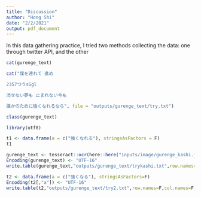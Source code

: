 ```yaml
---
title: "Discussion"
author: "Hong Shi"
date: "2/2/2021"
output: pdf_document
---
```


In this data gathering practice, I tried two methods collecting the data: one through twitter API, and the other 

```r
cat(gurenge_text)
```
```r
cat("僕を連れて 進め

2357つうsGgl

消せない夢も 止まれない今も

誰かのために強くなれるなら", file = "outputs/gurenge_text/try.txt")
```

```r
class(gurenge_text)
```

```r
library(utf8)
```

```r
t1 <- data.frame(a = c("強くなれる"), stringsAsFactors = F)
t1
```
```r
gurenge_text <- tesseract::ocr(here::here("inputs/image/gurenge_kashi.jpg"), engine = tesseract("jpn"))
Encoding(gurenge_text) <- "UTF-16"
write.table(gurenge_text,"outputs/gurenge_text/trykashi.txt",row.names=F,col.names=F,quote=F)
```


```r
t2 <- data.frame(a = c("強くなる"), stringsAsFactors=F)
Encoding(t2[,"a"]) <- "UTF-16"
write.table(t2,"outputs/gurenge_text/try2.txt",row.names=F,col.names=F,quote=F)
```


